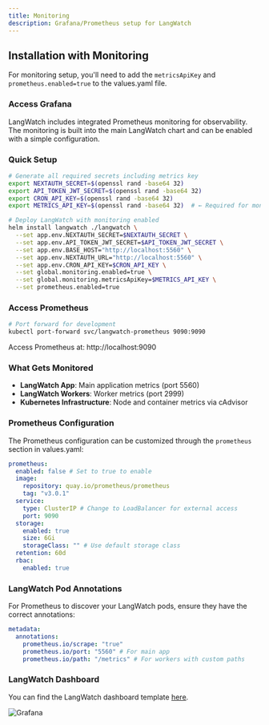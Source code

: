 ```yaml
---
title: Monitoring
description: Grafana/Prometheus setup for LangWatch
---
```


## Installation with Monitoring

For monitoring setup, you'll need to add the `metricsApiKey` and `prometheus.enabled=true` to the values.yaml file.

### Access Grafana
LangWatch includes integrated Prometheus monitoring for observability. The monitoring is built into the main LangWatch chart and can be enabled with a simple configuration.

### Quick Setup

```bash
# Generate all required secrets including metrics key
export NEXTAUTH_SECRET=$(openssl rand -base64 32)
export API_TOKEN_JWT_SECRET=$(openssl rand -base64 32)
export CRON_API_KEY=$(openssl rand -base64 32)
export METRICS_API_KEY=$(openssl rand -base64 32)  # ← Required for monitoring

# Deploy LangWatch with monitoring enabled
helm install langwatch ./langwatch \
  --set app.env.NEXTAUTH_SECRET=$NEXTAUTH_SECRET \
  --set app.env.API_TOKEN_JWT_SECRET=$API_TOKEN_JWT_SECRET \
  --set app.env.BASE_HOST="http://localhost:5560" \
  --set app.env.NEXTAUTH_URL="http://localhost:5560" \
  --set app.env.CRON_API_KEY=$CRON_API_KEY \
  --set global.monitoring.enabled=true \
  --set global.monitoring.metricsApiKey=$METRICS_API_KEY \
  --set prometheus.enabled=true
```

### Access Prometheus

```bash
# Port forward for development
kubectl port-forward svc/langwatch-prometheus 9090:9090
```

Access Prometheus at: http://localhost:9090

### What Gets Monitored

- **LangWatch App**: Main application metrics (port 5560)
- **LangWatch Workers**: Worker metrics (port 2999)
- **Kubernetes Infrastructure**: Node and container metrics via cAdvisor

### Prometheus Configuration

The Prometheus configuration can be customized through the `prometheus` section in values.yaml:

```yaml
prometheus:
  enabled: false # Set to true to enable
  image:
    repository: quay.io/prometheus/prometheus
    tag: "v3.0.1"
  service:
    type: ClusterIP # Change to LoadBalancer for external access
    port: 9090
  storage:
    enabled: true
    size: 6Gi
    storageClass: "" # Use default storage class
  retention: 60d
  rbac:
    enabled: true
```

### LangWatch Pod Annotations

For Prometheus to discover your LangWatch pods, ensure they have the correct annotations:

```yaml
metadata:
  annotations:
    prometheus.io/scrape: "true"
    prometheus.io/port: "5560" # For main app
    prometheus.io/path: "/metrics" # For workers with custom paths
```

### LangWatch Dashboard

You can find the LangWatch dashboard template <a href="/langwatch-dashboard.json" target="_blank">here</a>.

![Grafana](/images/monitoring.png)

